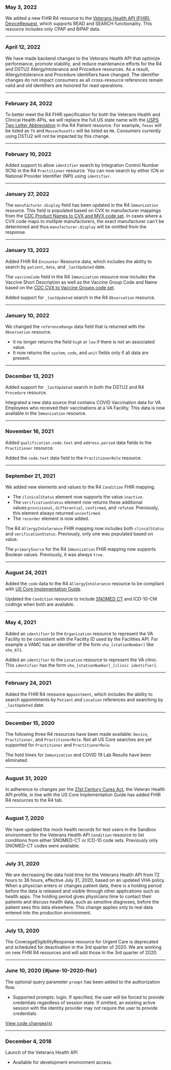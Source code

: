 ### May 3, 2022
We added a new FHIR R4 resource to the [Veterans Health API (FHIR)](https://developer.va.gov/explore/health/docs/fhir?version=current), [DeviceRequest](http://www.hl7.org/Fhir/devicerequest.html), which supports READ and SEARCH functionality. This resource includes only CPAP and BiPAP data.

---
### April 12, 2022
We have made backend changes to the Veterans Health API that optimize performance, promote stability, and reduce maintenance efforts for the R4 and DSTU2 AllergyIntolerance and Procedure resources. As a result, AllergyIntolerance and Procedure identifiers have changed. The identifier changes do not impact consumers as all cross-resource references remain valid and old identifiers are honored for read operations. 

---
### February 24, 2022
To better meet the R4 FHIR specification for both the Veterans Health and Clinical Health APIs, we will replace the full US state name with the [USPS Two Letter Abbreviation](http://www.hl7.org/fhir/us/core/ValueSet-us-core-usps-state.html) in the R4 Patient resource. For example, `Texas` will be listed as `TX` and `Massachusetts` will be listed as `MA`. Consumers currently using DSTU2 will not be impacted by this change.

---
### February 10, 2022
Added support to allow `identifier` search by Integration Control Number (ICN) in the R4 `Practitioner` resource.  You can now search by either ICN or National Provider Identifier (NPI) using `identifier`.

---
### January 27, 2022
The `manufacturer.display` field has been updated in the R4 `Immunization` resource. This field is populated based on CVX to manufacturer mappings from the [CDC Product Names to CVX and MVX code set](https://www2a.cdc.gov/vaccines/iis/iisstandards/vaccines.asp?rpt=tradename). In cases where a CVX code maps to multiple manufacturers, the exact manufacturer can't be determined and thus `manufacturer.display` will be omitted from the response.

---
### January 13, 2022
Added FHIR R4 `Encounter` Resource data, which includes the ability to search by `patient`, `date`, and `_lastUpdated` date.

The `vaccineCode` field in the R4 `Immunization` resource now includes the Vaccine Short Description as well as the Vaccine Group Code and Name based on the [CDC CVX to Vaccine Groups code set](https://www2a.cdc.gov/vaccines/iis/iisstandards/vaccines.asp?rpt=vg).

Added support for `_lastUpdated` search in the R4 `Observation` resource.

---
### January 10, 2022
We changed the `referenceRange` data field that is returned with the `Observation` resource.
 - It no longer returns the field `high` or `low` if there is not an associated value.
 - It now returns the `system`, `code`, and `unit` fields only if all data are present.   

---
### December 13, 2021
Added support for `_lastUpdated` search in both the DSTU2 and R4 `Procedure` resource.

Integrated a new data source that contains COVID Vaccination data for VA Employees who received their vaccinations at a VA Facility.  This data is now available in the `Immunization` resource.  

---
### November 16, 2021
Added `qualification.code.text` and `address.period` data fields to the `Practitioner` resource.

Added the `code.text` data field to the `PractitionerRole` resource.  

---
### September 21, 2021
We added new elements and values to the R4 `Condition` FHIR mapping. 
  -  The `clinicalStatus` element now supports the value `inactive`.
  -  The `verificationStatus` element now returns these additional values:`provisional`, `differential`, `confirmed`, and `refuted`. Previously, this element always returned  `unconfirmed`.
  -  The `recorder` element is now added.

The R4 `AllergyIntolerance` FHIR mapping now includes both `clincalStatus` and `verificationStatus`.  Previously, only one was populated based on value. 

The `primarySource` for the R4 `Immunization` FHIR mapping now supports Boolean values. Previously, it was always `true`.

---
### August 24, 2021
Added the `code` data to the R4 `AllergyIntolerance` resource to be compliant with [US Core Implementation Guide](http://hl7.org/fhir/us/core/StructureDefinition-us-core-allergyintolerance.html).

Updated the `Condition` resource to include [SNOMED CT](http://snomed.info/sct) and ICD-10-CM codings when both are available.

---
### May 4, 2021
Added an `identifier` to the `Organization` resource to represent the VA Facility to be consistent with the Facility ID used by the Facilities API. For example a VAMC has an identifier of the form `vha_[stationNumber]` like `vha_673`.

Added an `identifier` to the `Location` resource to represent the VA clinic. This `identifier` has the form `vha_[stationNumber]_[clinic identifier]`.

---
### February 24, 2021
Added the FHIR R4 resource `Appointment`, which includes the ability to search appointments by `Patient` and `Location` references and searching by `_lastUpdated` date.

---
### December 15, 2020
The following three R4 resources have been made available: `Device`, `Practitioner`, and `PractitionerRole`. Not all US Core searches are yet supported for `Practitioner` and `PractitionerRole`.

The hold times for `Immunization` and COVID 19 Lab Results have been eliminated.

---
### August 31, 2020
In adherence to changes per the [21st Century Cures Act](https://www.federalregister.gov/documents/2020/05/01/2020-07419/21st-century-cures-act-interoperability-information-blocking-and-the-onc-health-it-certification#h-13), the Veteran Health API profile, in line with the US Core Implementation Guide has added FHIR R4 resources to the R4 tab. 

---
### August 7, 2020

We have updated the mock health records for test users in the Sandbox environment for the Veterans Health API `Condition` resource to list conditions from either SNOMED-CT or ICD-10 code sets.  Previously only SNOMED-CT codes were available.

---

### July 31, 2020
We are decreasing the data hold time for the Veterans Health API from 72 hours to 36 hours, effective July 31, 2020, based on an updated VHA policy.  When a physician enters or changes patient data, there is a holding period before the data is released and visible through other applications such as health apps. The holding period gives physicians time to contact their patients and discuss health data, such as sensitive diagnoses, before the patient sees this data elsewhere. This change applies only to real data entered into the production environment.

---

### July 13, 2020
The CoverageEligibilityResponse resource for Urgent Care is deprecated and scheduled for deactivation in the 3rd quarter of 2020.
We are working on new FHIR R4 resources and will add those in the 3rd quarter of 2020.

---

### June 10, 2020 {#june-10-2020-fhir}
The optional query parameter `prompt` has been added to the authorization flow.
- Supported prompts: login. If specified, the user will be forced to provide credentials regardless of session state. If omitted, an existing active session with the identity provider may not require the user to provide credentials.

[View code changes(s)](https://github.com/department-of-veterans-affairs/vets-saml-proxy/pull/111)

---

### December 4, 2018
Launch of the Veterans Health API
- Available for development environment access.
